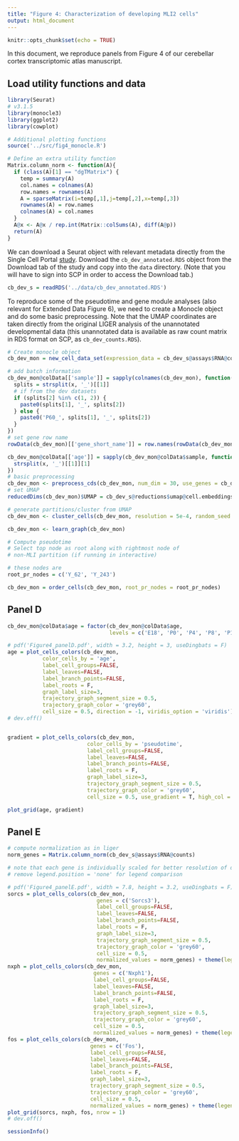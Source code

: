 ```yaml
---
title: "Figure 4: Characterization of developing MLI2 cells"
output: html_document
---
```


```r
knitr::opts_chunk$set(echo = TRUE)
```

In this document, we reproduce panels from Figure 4 of our cerebellar cortex transcriptomic atlas manuscript. 

## Load utility functions and data

```r
library(Seurat)
# v3.1.5
library(monocle3)
library(ggplot2)
library(cowplot)

# Additional plotting functions
source('../src/fig4_monocle.R')

# Define an extra utility function
Matrix.column_norm <- function(A){
  if (class(A)[1] == "dgTMatrix") {
    temp = summary(A)
    col.names = colnames(A)
    row.names = rownames(A)
    A = sparseMatrix(i=temp[,1],j=temp[,2],x=temp[,3])
    rownames(A) = row.names
    colnames(A) = col.names
  }
  A@x <- A@x / rep.int(Matrix::colSums(A), diff(A@p))
  return(A)
}

```

We can download a Seurat object with relevant metadata directly from the Single Cell Portal [study](https://singlecell.broadinstitute.org/single_cell/study/SCP795). Download the `cb_dev_annotated.RDS` object from the Download tab of the study and copy into the `data` directory. (Note that you will have to sign into SCP in order to access the Download tab.)

```r
cb_dev_s = readRDS('../data/cb_dev_annotated.RDS')
```

To reproduce some of the pseudotime and gene module analyses (also relevant for Extended Data Figure 6), we need to create a Monocle object and do some basic preprocessing. Note that the UMAP coordinates are taken directly from the original LIGER analysis of the unannotated developmental data (this unannotated data is available as raw count matrix in RDS format on SCP, as `cb_dev_counts.RDS`). 

```r

# Create monocle object
cb_dev_mon = new_cell_data_set(expression_data = cb_dev_s@assays$RNA@counts)

# add batch information 
cb_dev_mon@colData[['sample']] = sapply(colnames(cb_dev_mon), function(x) {
  splits = strsplit(x, '_')[[1]]
  # if from the dev datasets
  if (splits[2] %in% c(1, 2)) {
    paste0(splits[1], '_', splits[2])
  } else {
    paste0('P60_', splits[1], '_', splits[2])
  }
})
# set gene row name 
rowData(cb_dev_mon)[['gene_short_name']] = row.names(rowData(cb_dev_mon))

cb_dev_mon@colData[['age']] = sapply(cb_dev_mon@colData$sample, function(x) {
  strsplit(x, '_')[[1]][1]
})
# basic preprocessing
cb_dev_mon <- preprocess_cds(cb_dev_mon, num_dim = 30, use_genes = cb_dev_s@assays$RNA@var.features)
# set UMAP
reducedDims(cb_dev_mon)$UMAP = cb_dev_s@reductions$umap@cell.embeddings

# generate partitions/cluster from UMAP
cb_dev_mon <- cluster_cells(cb_dev_mon, resolution = 5e-4, random_seed = 1)

cb_dev_mon <- learn_graph(cb_dev_mon)

```


```r
# Compute pseudotime
# Select top node as root along with rightmost node of 
# non-MLI partition (if running in interactive)

# these nodes are 
root_pr_nodes = c('Y_62', 'Y_243')

cb_dev_mon = order_cells(cb_dev_mon, root_pr_nodes = root_pr_nodes)
```
## Panel D

```r

cb_dev_mon@colData$age = factor(cb_dev_mon@colData$age, 
                                levels = c('E18', 'P0', 'P4', 'P8', 'P12', 'P16'), ordered = T)

# pdf('Figure4_panelD.pdf', width = 3.2, height = 3, useDingbats = F)
age = plot_cells_colors(cb_dev_mon,
           color_cells_by = 'age',
           label_cell_groups=FALSE,
           label_leaves=FALSE,
           label_branch_points=FALSE,
           label_roots = F,
           graph_label_size=3,
           trajectory_graph_segment_size = 0.5,
           trajectory_graph_color = 'grey60',
           cell_size = 0.5, direction = -1, viridis_option = 'viridis')
# dev.off()


gradient = plot_cells_colors(cb_dev_mon,
                         color_cells_by = 'pseudotime',
                         label_cell_groups=FALSE,
                         label_leaves=FALSE,
                         label_branch_points=FALSE,
                         label_roots = F,
                         graph_label_size=3,
                         trajectory_graph_segment_size = 0.5,
                         trajectory_graph_color = 'grey60',
                         cell_size = 0.5, use_gradient = T, high_col = 'orangered')

plot_grid(age, gradient)
```

## Panel E

```r
# compute normalization as in liger
norm_genes = Matrix.column_norm(cb_dev_s@assays$RNA@counts)

# note that each gene is individually scaled for better resolution of developmental temporal changes 
# remove legend.position = 'none' for legend comparison

# pdf('Figure4_panelE.pdf', width = 7.8, height = 3.2, useDingbats = F)
sorcs = plot_cells_colors(cb_dev_mon,
                            genes = c('Sorcs3'),
                            label_cell_groups=FALSE,
                            label_leaves=FALSE,
                            label_branch_points=FALSE,
                            label_roots = F,
                            graph_label_size=3,
                            trajectory_graph_segment_size = 0.5,
                            trajectory_graph_color = 'grey60',
                            cell_size = 0.5,
                            normalized_values = norm_genes) + theme(legend.position = 'none')
nxph = plot_cells_colors(cb_dev_mon,
                           genes = c('Nxph1'),
                           label_cell_groups=FALSE,
                           label_leaves=FALSE,
                           label_branch_points=FALSE,
                           label_roots = F,
                           graph_label_size=3,
                           trajectory_graph_segment_size = 0.5,
                           trajectory_graph_color = 'grey60',
                           cell_size = 0.5,
                           normalized_values = norm_genes) + theme(legend.position = 'none')
fos = plot_cells_colors(cb_dev_mon,
                          genes = c('Fos'),
                          label_cell_groups=FALSE,
                          label_leaves=FALSE,
                          label_branch_points=FALSE,
                          label_roots = F,
                          graph_label_size=3,
                          trajectory_graph_segment_size = 0.5,
                          trajectory_graph_color = 'grey60',
                          cell_size = 0.5,
                          normalized_values = norm_genes) + theme(legend.position = 'none')
plot_grid(sorcs, nxph, fos, nrow = 1)
# dev.off()
```

```r
sessionInfo()
```
